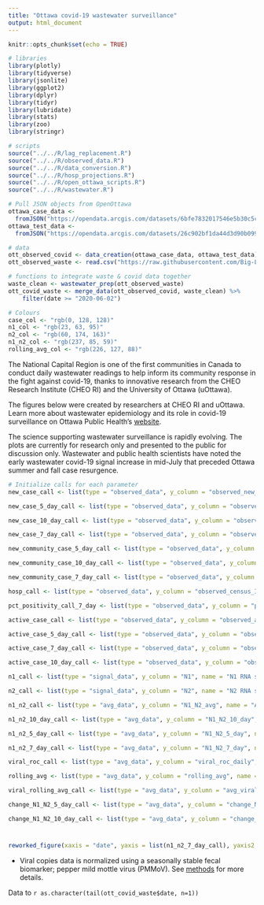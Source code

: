```yaml
---
title: "Ottawa covid-19 wastewater surveillance"
output: html_document
---
```


```r
knitr::opts_chunk$set(echo = TRUE)
```

```r
# libraries
library(plotly)
library(tidyverse)
library(jsonlite)
library(ggplot2)
library(dplyr)
library(tidyr)
library(lubridate)
library(stats)
library(zoo)
library(stringr)

# scripts
source("../../R/lag_replacement.R")
source("../../R/observed_data.R")
source("../../R/data_conversion.R")
source("../../R/hosp_projections.R")
source("../../R/open_ottawa_scripts.R")
source("../../R/wastewater.R")

# Pull JSON objects from OpenOttawa
ottawa_case_data <-
  fromJSON("https://opendata.arcgis.com/datasets/6bfe7832017546e5b30c5cc6a201091b_0/FeatureServer/0/query?where=1%3D1&outFields=_Date,Cumulative_Cases_by_Episode_Date,Cumulative_Active_Cases_by_Episode_Date,Daily_Cases_by_Reported_Date,7-day_Average_of_Newly_Reported_cases_by_Reported_Date,Daily_Cases_by_Episode_Date,Daily_Cases_Linked_to_a_Community_Outbreak_by_Episode_Date,Daily_Cases_Linked_to_an_Institutional_Outbreak_by_Episode_Date,Daily_Cases_Not_Linked_to_an_Outbreak_ie_Sporadic_Cases_by_Episode_Date,Cases_Newly_Admitted_to_Hospital,Cases_Currently_in_Hospital,Cases_Currently_in_ICU,Cumulative_Deaths_by_Date_of_Death&outSR=4326&f=json")
ottawa_test_data <-
  fromJSON("https://opendata.arcgis.com/datasets/26c902bf1da44d3d90b099392b544b81_0/FeatureServer/0/query?where=1%3D1&outFields=_Date,Number_of_Tests,Daily_%_Positivity&outSR=4326&f=json")

# data
ott_observed_covid <- data_creation(ottawa_case_data, ottawa_test_data)[["data"]]
ott_observed_waste <- read.csv("https://raw.githubusercontent.com/Big-Life-Lab/covid-19-wastewater/main/data/wastewater_virus.csv")

# functions to integrate waste & covid data together
waste_clean <- wastewater_prep(ott_observed_waste)
ott_covid_waste <- merge_data(ott_observed_covid, waste_clean) %>%
    filter(date >= "2020-06-02")

# Colours
case_col <- "rgb(0, 128, 128)"
n1_col <- "rgb(23, 63, 95)"
n2_col <- "rgb(60, 174, 163)"
n1_n2_col <- "rgb(237, 85, 59)"
rolling_avg_col <- "rgb(226, 127, 88)"
```
The National Capital Region is one of the first communities in Canada to conduct daily wastewater readings to help inform its community response in the fight against covid-19, thanks to innovative research from the CHEO Research Institute (CHEO RI) and the University of Ottawa (uOttawa).

The figures below were created by researchers at CHEO RI and uOttawa. Learn more about wastewater epidemiology and its role in covid-19 surveillance on Ottawa Public Health's [website](https://www.ottawapublichealth.ca/en/reports-research-and-statistics/Wastewater_COVID-19_Surveillance.aspx). 

The science supporting wastewater surveillance is rapidly evolving. The plots are currently for research only and presented to the public for discussion only. Wastewater and public health scientists have noted the early wastewater covid-19 signal increase in mid-July that preceded Ottawa summer and fall case resurgence.

```r
# Initialize calls for each parameter
new_case_call <- list(type = "observed_data", y_column = "observed_new_cases", name = "Daily reported new cases", short_name = "Daily cases", color = case_col)

new_case_5_day_call <- list(type = "observed_data", y_column = "observed_new_cases_5_day", name = "5-day mean in \nreported new cases", short_name = "5-day", color = case_col, opacity = 0.15)

new_case_10_day_call <- list(type = "observed_data", y_column = "observed_new_cases_10_day", name = "10-day mean in \nreported new cases", short_name = "10-day", color = case_col, opacity = 0.15)

new_case_7_day_call <- list(type = "observed_data", y_column = "observed_new_cases_7_day", name = "7-day mean in \nreported new cases", short_name = "New cases", color = case_col, opacity = 0.15)

new_community_case_5_day_call <- list(type = "observed_data", y_column = "observed_new_community_cases_5_day", name = "5-day mean \nin reported new community cases", color = case_col, opacity = 0.15)

new_community_case_10_day_call <- list(type = "observed_data", y_column = "observed_new_community_cases_7_day", name = "10-day mean \nin reported new community cases", color = case_col, opacity = 0.15)

new_community_case_7_day_call <- list(type = "observed_data", y_column = "observed_new_community_cases_10_day", name = "7 day mean \nin reported new community cases", color = case_col, opacity = 0.15)

hosp_call <- list(type = "observed_data", y_column = "observed_census_ICU_p_acute_care", name = "Hospital census", short_name = "Hosp census", color = case_col, opacity = 0.15)

pct_positivity_call_7_day <- list(type = "observed_data", y_column = "pct_positivity_7_day", name = "7-day mean \npercent positivity rate", short_name = "% positivity", color = case_col, opacity = 0.15)

active_case_call <- list(type = "observed_data", y_column = "observed_active_cases", name = "Active cases", short_name = "Active cases", color = case_col, opacity = 0.15)

active_case_5_day_call <- list(type = "observed_data", y_column = "observed_active_cases_5_day", name = "5-day mean \nin active cases", color = case_col, opacity = 0.15)

active_case_7_day_call <- list(type = "observed_data", y_column = "observed_active_cases_7_day", name = "7-day mean \nin active cases", short_name = "Active cases", color = case_col, opacity = 0.15)

active_case_10_day_call <- list(type = "observed_data", y_column = "observed_active_cases_10_day", name = "10-day mean \nin active cases", color = case_col, opacity = 0.15)

n1_call <- list(type = "signal_data", y_column = "N1", name = "N1 RNA signal", color = n1_col, yaxis = "y2") 

n2_call <- list(type = "signal_data", y_column = "N2", name = "N2 RNA signal", color = n2_col, yaxis = "y2")

n1_n2_call <- list(type = "avg_data", y_column = "N1_N2_avg", name = "Avg. viral signal", short_name = "viral signal", color = n1_n2_col, yaxis = "y2", opacity = 0.15)

n1_n2_10_day_call <- list(type = "avg_data", y_column = "N1_N2_10_day", name = "10-day mean viral signal", short_name = "10 day", color = rolling_avg_col, yaxis = "y2")

n1_n2_5_day_call <- list(type = "avg_data", y_column = "N1_N2_5_day", name = "5-day mean viral signal", short_name = "5 day", color = rolling_avg_col, yaxis = "y2")

n1_n2_7_day_call <- list(type = "avg_data", y_column = "N1_N2_7_day", name = "7-day mean viral signal", short_name = "7 day", color = rolling_avg_col, yaxis = "y2")

viral_roc_call <- list(type = "avg_data", y_column = "viral_roc_daily", name = "Daily rate of change in viral signal", color = rolling_avg_col, yaxis = "y2")

rolling_avg <- list(type = "avg_data", y_column = "rolling_avg", name = "Daily rate of change in viral signal", color = rolling_avg_col, yaxis = "y2")

viral_rolling_avg_call <- list(type = "avg_data", y_column = "avg_viral_roc_5_day", name = "5-day rolling avg. daily \nchange in viral signal", color = rolling_avg_col, yaxis = "y2")

change_N1_N2_5_day_call <- list(type = "avg_data", y_column = "change_N1_N2_5_day", name = "Percent change in rolling avg \nover 5 days", short_name = "5 day % change", color = rolling_avg_col, yaxis = "y2")

change_N1_N2_10_day_call <- list(type = "avg_data", y_column = "change_N1_N2_10_day", name = "Percent change in rolling avg \nover 10 days", short_name = "10 day % change", color = rolling_avg_col, yaxis = "y2")
```

# {#ww-visualization}

```r
reworked_figure(xaxis = "date", yaxis = list(n1_n2_7_day_call), yaxis2 = list(new_case_7_day_call, active_case_call, pct_positivity_call_7_day, hosp_call), titles = c(y = "Normalized viral copies*", y2 = "", x = "Date", title = "Ottawa covid-19 viral signal in wastewater"), data = ott_covid_waste, yaxis2_button = TRUE, y2_button_name = "Comparator")
```
* Viral copies data is normalized using a seasonally stable fecal biomarker; pepper mild mottle virus (PMMoV). See [methods](/model/) for more details.

Data to `r as.character(tail(ott_covid_waste$date, n=1))`